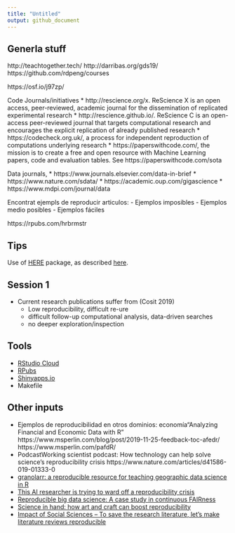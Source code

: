 ```yaml
---
title: "Untitled"
output: github_document
---
```



## Generla stuff
http://teachtogether.tech/
http://darribas.org/gds19/
https://github.com/rdpeng/courses

https://osf.io/j97zp/


Code Journals/initiatives
  * http://rescience.org/x. ReScience X is an open access, peer-reviewed, academic journal for the dissemination of replicated experimental research
  * http://rescience.github.io/. ReScience C is an open-access peer-reviewed journal that targets computational research and encourages the explicit replication of already published research
  * https://codecheck.org.uk/, a process for independent reproduction of computations underlying research
  * https://paperswithcode.com/, the mission is to create a free and open resource with Machine Learning papers, code and evaluation tables. See https://paperswithcode.com/sota
  
  
Data journals,
  * https://www.journals.elsevier.com/data-in-brief
  * https://www.nature.com/sdata/
  * https://academic.oup.com/gigascience
  * https://www.mdpi.com/journal/data

Encontrat ejempls de reproducir articulos:
- Ejemplos imposibles
- Ejemplos medio posibles
- Ejemplos fáciles

https://rpubs.com/hrbrmstr

## Tips
 
Use of [HERE](https://github.com/krlmlr/here) package, as described [here](https://github.com/jennybc/here_here).
 

## Session 1


* Current research publications suffer from (Cosit 2019)
  * Low reproducibility, difficult re-ure
  * difficult follow-up computational analysis, data-driven searches
  * no deeper exploration/inspection 
  
## Tools

* [RStudio Cloud](https://rstudio.cloud/)
* [RPubs](https://rpubs.com/)
* [Shinyapps.io](https://www.shinyapps.io/)
* Makefile

## Other inputs

* Ejemplos de reproducibilidad en otros dominios: 
economía“Analyzing Financial and Economic Data with R"
https://www.msperlin.com/blog/post/2019-11-25-feedback-toc-afedr/ 
https://www.msperlin.com/pafdR/
* PodcastWorking scientist podcast: How technology can help solve science's reproducibility crisis
https://www.nature.com/articles/d41586-019-01333-0
* [granolarr: a reproducible resource for teaching geographic data science in R](https://sdesabbata.github.io/granolarr/)
* [This AI researcher is trying to ward off a reproducibility crisis](https://www.nature.com/articles/d41586-019-03895-5)
* [Reproducible big data science: A case study in continuous FAIRness](https://journals.plos.org/plosone/article?id=10.1371/journal.pone.0213013)
* [Science in hand: how art and craft can boost reproducibility](https://www.nature.com/articles/d41586-018-07676-4)
* [Impact of Social Sciences – To save the research literature, let’s make literature reviews reproducible](https://blogs.lse.ac.uk/impactofsocialsciences/2018/06/19/to-save-the-research-literature-lets-make-literature-reviews-reproducible/)



